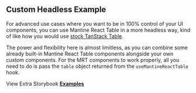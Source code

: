 
<Head>
  <title>Custom Headless Example - Mantine React Table Open Docs</title>
  <meta
    name="description"
    content="A custom headless example of Mantine React Table which shows how you can use the useMantineReactTable hook to build with your own UI components"
  />
  <meta
    property="og:title"
    content="Custom Headless Mantine React Table Example"
  />
  <meta
    property="og:description"
    content="A custom headless example of Mantine React Table which shows how you can use the useMantineReactTable hook to build with your own UI components"
  />
</Head>

## Custom Headless Example

For advanced use cases where you want to be in 100% control of your UI components, you can use Mantine React Table in a more headless way, kind of like how you would use [stock TanStack Table](https://tanstack.com/table/v8/docs/examples/react/basic).

The power and flexibility here is almost limitless, as you can combine some already built-in Mantine React Table components alongside your own custom components. For the MRT components to work properly, all you need to do is pass the `table` object returned from the `useMantineReactTable` hook.

<Examples isPage />

View Extra Storybook **[Examples](https://www.mantine-react-table-open.dev/?path=/story/prop-playground--default)**
